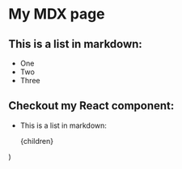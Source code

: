 # My MDX page
 
## This is a list in markdown:
 
- One
- Two
- Three
 
## Checkout my React component:

* This is a list in markdown:

  <div className='prose'>
    {children}
  </div>
)
